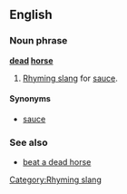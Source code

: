 ==English==
===Noun phrase===
'''[[dead]] [[horse]]'''

#[[Rhyming slang]] for [[sauce]].<!-- definitely used in Australia, not sure about Britain -->

====Synonyms====
*[[sauce]]

===See also===
*[[beat a dead horse]]

[[Category:Rhyming slang]]